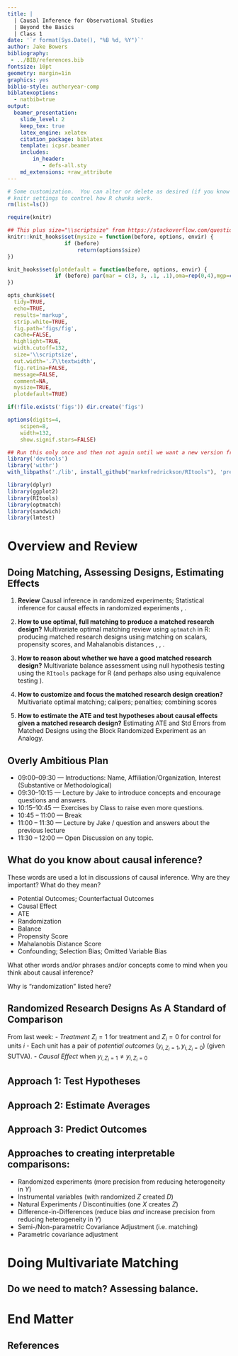 ```yaml
---
title: |
  | Causal Inference for Observational Studies
  | Beyond the Basics
  | Class 1
date: '`r format(Sys.Date(), "%B %d, %Y")`'
author: Jake Bowers
bibliography:
 - ../BIB/references.bib
fontsize: 10pt
geometry: margin=1in
graphics: yes
biblio-style: authoryear-comp
biblatexoptions:
  - natbib=true
output:
  beamer_presentation:
    slide_level: 2
    keep_tex: true
    latex_engine: xelatex
    citation_package: biblatex
    template: icpsr.beamer
    includes:
        in_header:
           - defs-all.sty
    md_extensions: +raw_attribute
---
```



```r
# Some customization.  You can alter or delete as desired (if you know what you are doing).
# knitr settings to control how R chunks work.
rm(list=ls())

require(knitr)

## This plus size="\\scriptsize" from https://stackoverflow.com/questions/26372138/beamer-presentation-rstudio-change-font-size-for-chunk
knitr::knit_hooks$set(mysize = function(before, options, envir) {
			      if (before)
				      return(options$size)
})

knit_hooks$set(plotdefault = function(before, options, envir) {
		       if (before) par(mar = c(3, 3, .1, .1),oma=rep(0,4),mgp=c(1.5,.5,0))
})

opts_chunk$set(
  tidy=TRUE,
  echo=TRUE,
  results='markup',
  strip.white=TRUE,
  fig.path='figs/fig',
  cache=FALSE,
  highlight=TRUE,
  width.cutoff=132,
  size='\\scriptsize',
  out.width='.7\\textwidth',
  fig.retina=FALSE,
  message=FALSE,
  comment=NA,
  mysize=TRUE,
  plotdefault=TRUE)

if(!file.exists('figs')) dir.create('figs')

options(digits=4,
	scipen=8,
	width=132,
	show.signif.stars=FALSE)
```

```r
## Run this only once and then not again until we want a new version from github
library('devtools')
library('withr')
with_libpaths('./lib', install_github("markmfredrickson/RItools"), 'pre')
```

```r
library(dplyr)
library(ggplot2)
library(RItools)
library(optmatch)
library(sandwich)
library(lmtest)
```
# Overview and Review

## Doing Matching, Assessing Designs, Estimating Effects

  1. **Review** Causal inference in randomized experiments; Statistical
     inference for causal effects in randomized experiments \textcite[Chap
     2]{rosenbaum2010}, \cite[Chap 1-3]{gerbergreen2012}.

  1. **How to use optimal, full matching to produce a matched research
     design?**  Multivariate optimal matching review using `optmatch` in R:
     producing matched research designs using matching on scalars, propensity
     scores, and Mahalanobis distances \textcite{hansen2004}, \textcite[Chap
     1,3,7,8,9,13]{rosenbaum2010}, \textcite[Chap 9.0--9.2]{gelman2007dau}.

  2. **How to reason about whether we have a good matched research design?**
     Multivariate balance assessment using null hypothesis testing using the
     `RItools` package for R \textcite{hansenbowers2008} (and perhaps also
     using equivalence testing \textcite{hartman2018equivalence}).

  3. **How to customize and focus the matched research design creation?**
     Multivariate optimal matching; calipers; penalties; combining scores

  4. **How to estimate the ATE  and test hypotheses about causal effects given a
     matched research design?** Estimating ATE and Std Errors from Matched
     Designs using the Block Randomized Experiment as an Analogy.

## Overly Ambitious Plan

  - 09:00--09:30 ---  Introductions: Name, Affiliation/Organization, Interest (Substantive or Methodological)
  - 09:30--10:15 ---  Lecture by Jake to introduce concepts and encourage questions and answers.
  - 10:15--10:45 ---  Exercises by Class to raise even more questions.
  - 10:45 -- 11:00 --- Break
  - 11:00 -- 11:30 --- Lecture by Jake / question and answers about the previous lecture
  - 11:30 -- 12:00 --- Open Discussion on any topic.

## What do you know about causal inference?

These words are used a lot in discussions of causal inference. Why are they important? What do they mean?

  - Potential Outcomes; Counterfactual Outcomes
  - Causal Effect
  - ATE 
  - Randomization
  - Balance
  - Propensity Score
  - Mahalanobis Distance Score
  - Confounding; Selection Bias; Omitted Variable Bias

What other words and/or phrases and/or concepts come to mind when you think about causal inference?

Why is "randomization" listed here?

## Randomized Research Designs As A Standard of Comparison

From last week:
  - *Treatment* $Z_i=1$ for treatment and $Z_i=0$ for control for units $i$
  - Each unit has a pair of *potential outcomes* $(y_{i,Z_i=1},y_{i,Z_i=0})$ (given SUTVA).
  - *Causal Effect*  when $y_{i,Z_i=1} \ne y_{i,Z_i=0}$ 

## Approach 1: Test Hypotheses


  \includegraphics[width=.9\textwidth]{images/cartoonFisher.pdf}


## Approach 2: Estimate Averages


  \includegraphics[width=.9\textwidth]{images/cartoonNeyman.pdf}



## Approach 3: Predict Outcomes

  \includegraphics[width=.9\textwidth]{images/cartoonBayes.pdf}


## Approaches to creating interpretable comparisons:

   - Randomized experiments (more precision from reducing heterogeneity in $Y$)
   - Instrumental variables (with randomized $Z$ created $D$)
   - Natural Experiments / Discontinuities (one $X$ creates $Z$)
   - Difference-in-Differences (reduce bias *and* increase precision from reducing heterogeneity in $Y$)
   - Semi-/Non-parametric Covariance Adjustment (i.e. matching)
   - Parametric covariance adjustment


# Doing Multivariate Matching

## Do we need to match? Assessing balance.


# End Matter

## References

